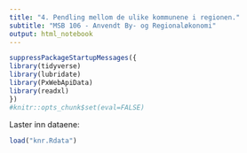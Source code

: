 ```yaml
---
title: "4. Pendling mellom de ulike kommunene i regionen."
subtitle: "MSB 106 - Anvendt By- og Regionaløkonomi"
output: html_notebook
---
```


```r
suppressPackageStartupMessages({
library(tidyverse)
library(lubridate)
library(PxWebApiData)
library(readxl)
})
#knitr::opts_chunk$set(eval=FALSE)
```


Laster inn dataene:

```r
load("knr.Rdata")
```




